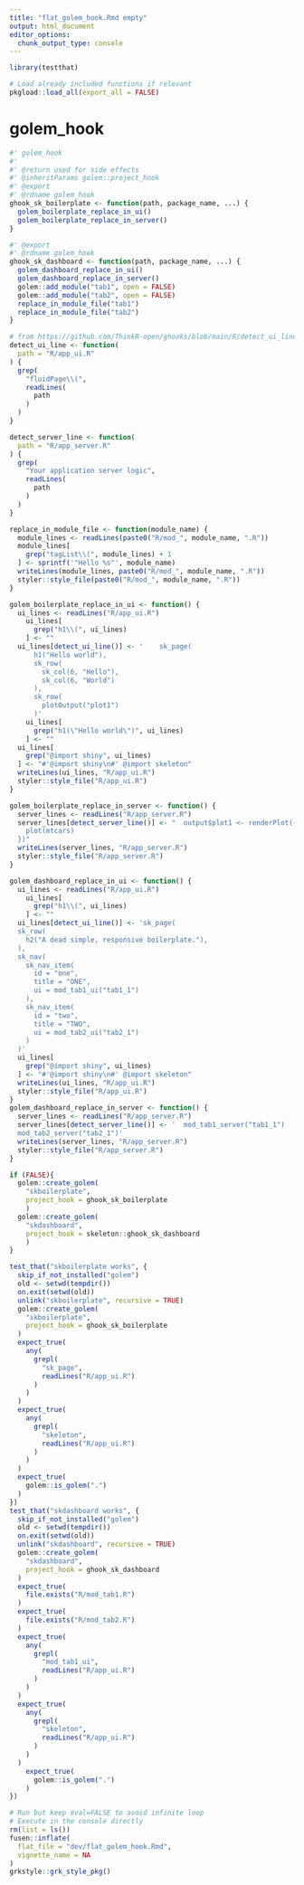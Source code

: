 ```yaml
---
title: "flat_golem_hook.Rmd empty"
output: html_document
editor_options:
  chunk_output_type: console
---
```


```r
library(testthat)
```

```r
# Load already included functions if relevant
pkgload::load_all(export_all = FALSE)
```

# golem_hook

```r
#' golem_hook
#'
#' @return used for side effects
#' @inheritParams golem::project_hook
#' @export
#' @rdname golem_hook
ghook_sk_boilerplate <- function(path, package_name, ...) {
  golem_boilerplate_replace_in_ui()
  golem_boilerplate_replace_in_server()
}

#' @export
#' @rdname golem_hook
ghook_sk_dashboard <- function(path, package_name, ...) {
  golem_dashboard_replace_in_ui()
  golem_dashboard_replace_in_server()
  golem::add_module("tab1", open = FALSE)
  golem::add_module("tab2", open = FALSE)
  replace_in_module_file("tab1")
  replace_in_module_file("tab2")
}

# from https://github.com/ThinkR-open/ghooks/blob/main/R/detect_ui_line.R
detect_ui_line <- function(
  path = "R/app_ui.R"
) {
  grep(
    "fluidPage\\(",
    readLines(
      path
    )
  )
}

detect_server_line <- function(
  path = "R/app_server.R"
) {
  grep(
    "Your application server logic",
    readLines(
      path
    )
  )
}

replace_in_module_file <- function(module_name) {
  module_lines <- readLines(paste0("R/mod_", module_name, ".R"))
  module_lines[
    grep("tagList\\(", module_lines) + 1
  ] <- sprintf('"Hello %s"', module_name)
  writeLines(module_lines, paste0("R/mod_", module_name, ".R"))
  styler::style_file(paste0("R/mod_", module_name, ".R"))
}

golem_boilerplate_replace_in_ui <- function() {
  ui_lines <- readLines("R/app_ui.R")
    ui_lines[
      grep("h1\\(", ui_lines)
    ] <- ""
  ui_lines[detect_ui_line()] <- '    sk_page(
      h1("Hello world"),
      sk_row(
        sk_col(6, "Hello"),
        sk_col(6, "World")
      ),
      sk_row(
        plotOutput("plot1")
      )'
    ui_lines[
      grep("h1(\"Hello world\")", ui_lines)
    ] <- ""
  ui_lines[
    grep("@import shiny", ui_lines)
  ] <- "#'@import shiny\n#' @import skeleton"
  writeLines(ui_lines, "R/app_ui.R")
  styler::style_file("R/app_ui.R")
}

golem_boilerplate_replace_in_server <- function() {
  server_lines <- readLines("R/app_server.R")
  server_lines[detect_server_line()] <- "  output$plot1 <- renderPlot({
    plot(mtcars)
  })"
  writeLines(server_lines, "R/app_server.R")
  styler::style_file("R/app_server.R")
}

golem_dashboard_replace_in_ui <- function() {
  ui_lines <- readLines("R/app_ui.R")
    ui_lines[
      grep("h1\\(", ui_lines)
    ] <- ""
  ui_lines[detect_ui_line()] <- 'sk_page(
  sk_row(
    h2("A dead simple, responsive boilerplate."),
  ),
  sk_nav(
    sk_nav_item(
      id = "one",
      title = "ONE",
      ui = mod_tab1_ui("tab1_1")
    ),
    sk_nav_item(
      id = "two",
      title = "TWO",
      ui = mod_tab2_ui("tab2_1")
    )
  )'
  ui_lines[
    grep("@import shiny", ui_lines)
  ] <- "#'@import shiny\n#' @import skeleton"
  writeLines(ui_lines, "R/app_ui.R")
  styler::style_file("R/app_ui.R")
}
golem_dashboard_replace_in_server <- function() {
  server_lines <- readLines("R/app_server.R")
  server_lines[detect_server_line()] <- '  mod_tab1_server("tab1_1")
  mod_tab2_server("tab2_1")'
  writeLines(server_lines, "R/app_server.R")
  styler::style_file("R/app_server.R")
}
```

```r
if (FALSE){
  golem::create_golem(
    "skboilerplate",
    project_hook = ghook_sk_boilerplate
    )
  golem::create_golem(
    "skdashboard",
    project_hook = skeleton::ghook_sk_dashboard
    )
}
```

```r
test_that("skboilerplate works", {
  skip_if_not_installed("golem")
  old <- setwd(tempdir())
  on.exit(setwd(old))
  unlink("skboilerplate", recursive = TRUE)
  golem::create_golem(
    "skboilerplate",
    project_hook = ghook_sk_boilerplate
  )
  expect_true(
    any(
      grepl(
        "sk_page",
        readLines("R/app_ui.R")
      )
    )
  )
  expect_true(
    any(
      grepl(
        "skeleton",
        readLines("R/app_ui.R")
      )
    )
  )
  expect_true(
    golem::is_golem(".")
  )
})
test_that("skdashboard works", {
  skip_if_not_installed("golem")
  old <- setwd(tempdir())
  on.exit(setwd(old))
  unlink("skdashboard", recursive = TRUE)
  golem::create_golem(
    "skdashboard",
    project_hook = ghook_sk_dashboard
  )
  expect_true(
    file.exists("R/mod_tab1.R")
  )
  expect_true(
    file.exists("R/mod_tab2.R")
  )
  expect_true(
    any(
      grepl(
        "mod_tab1_ui",
        readLines("R/app_ui.R")
      )
    )
  )
  expect_true(
    any(
      grepl(
        "skeleton",
        readLines("R/app_ui.R")
      )
    )
  )
    expect_true(
      golem::is_golem(".")
    )
})
```


```r
# Run but keep eval=FALSE to avoid infinite loop
# Execute in the console directly
rm(list = ls())
fusen::inflate(
  flat_file = "dev/flat_golem_hook.Rmd",
  vignette_name = NA
)
grkstyle::grk_style_pkg()
```

